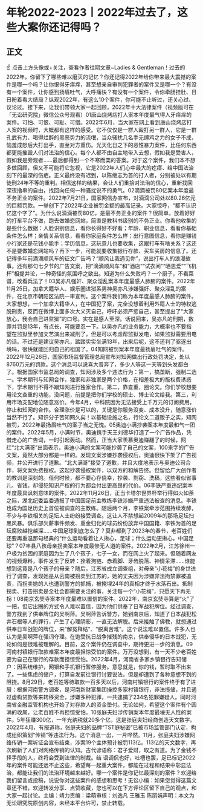 # 年轮2022-2023丨2022年过去了，这些大案你还记得吗？
## 正文
☝ 点击上方头像或+关注，查看作者往期文章~Ladies & Gentleman！过去的2022年，你留下了哪些难以磨灭的记忆？你还记得2022年给你带来最大震撼的案件是哪一个吗？让你恨得牙痒痒，甚至想亲自审判犯罪者的案件又是哪一个？有没有一个案件，让你感到扬眉吐气，大呼痛快？有没有一个案件，令你牵肠挂肚、日日盼着看大结局？纵观2022年，有这么10个案件，你可能不止听过，还关心过、议论过。接下来，让我们带领大家一起回顾，2022年十大法律案件（视频版可在「无讼研究院」微信公众号观看）01唐山烧烤店打人案本年度最气得人牙痒痒的案件。可怕、可恨、可耻、可憎。2022年6月，当大家在网上看到唐山烧烤店打人案的视频时，大概都有这样的感受。它不仅仅是一群人殴打另一群人，它是一群孔武有力、喝得烂醉的黑恶势力的流氓，当众骚扰几名手无缚鸡之力的女子不成，恼羞成怒后大打出手，直至对方重伤。光天化日之下的恶性暴力案件，比任何东西都更能摧毁人们对法治的信心。每个人都不由自主地带入去想，假如我是受害人，假如我是旁观者……最后都得到一个不寒而栗的答案。对于这个案件，我们本不想多做回顾，但又不可能将它忽视，它是2022年人们心中最大的疙瘩、给中国法治刻下的最深的伤疤。正义最终没有迟到，以陈继志为首的打人者，分别被处以有期徒刑24年不等的重判。相信这样的结果，会让人们重拾对法治的信心，重新找回深夜撸串的自由，找回向任何一种骚扰说不的勇气。02滴滴被罚80亿案本年度最不务正业的案件。2022年7月21日，国家网信办宣布，对滴滴公司处以80.26亿元的巨额罚款。一举创下了2022年企业被罚金额的最高记录。大家惊呼，“都不认识亿这个字了”。为什么说滴滴被罚80亿，是最不务正业的案件？很简单，放着好好的打车平台不做，跑去做婚恋网站，简直是教科书级别的不务正业。你看他收集的是些什么数据：人脸识别信息，看你长得好不好看；年龄、职业信息，看看你基础条件怎么样；亲情关系信息，看看你家庭条件怎么样；出行意图信息，看你是赚钱小行家还是花钱小能手；学历信息，这玩意儿也要收集，这跟打车有啥关系？这还不是要做婚恋网站吗？再下一步，可能就要收集银行存款、买车买房的信息了。还记得多年前滴滴顺风车的征文广告吗？“顺风让我遇见你”，说出打车人的浪漫故事。还有那句七夕节的广告文案，把“滴滴顺风车”和“酒店”“试衣间”“晒恩爱”“飞机杯”相提并论，一种奇怪的氛围呼之欲出。知道为什么失败吗？一个厨子，不看菜谱，改看兵法了！03吴亦凡强奸、聚众淫乱案本年度最感人肺腑的案件。2022年11月25日，加拿大籍华人、娱乐圈进狱系男神吴亦凡涉嫌强奸、聚众淫乱的案件，在北京市朝阳区法院一审宣判。这个案件我们称为本年度最感人肺腑的案件。大家想想，一个加拿大籍华人，在中国犯了案，完全没想着利用外籍人士的特权逃脱刑责，反而在微博上面多次大义灭自己，呼吁必须严惩自己，甚至提出了“大家放心，我会自己进监狱”的口号。实在是感人至深。话说回来，吴亦凡的刑期，数罪并罚是13年，有点长，可能要忍一下。以吴亦凡的业务能力，大概率也不要指望在监狱里参加文艺演出来减刑了，但是可以考虑帮监狱发电，如果监狱需要用电的话。不过还是建议吴亦凡，踏踏实实坐满13年，出来后呢，这不还判了驱逐出境吗，很快就能回归自己的祖国了。04知网被罚案本年度最扬眉吐气的案件。2022年12月26日，国家市场监督管理总局宣布对知网做出行政处罚决定，处以8760万元的罚款。这个消息可以说喜大普奔了，多少人等这一天等到头发都白了。根据国家市监总局的调查，知网涉及多个违法行为：第一，搞垄断，强制二选一。学术期刊与知网合作，独家和非独家是两个价格，在相差极大的版权费诱惑下，学术期刊不得不跟知网进行独家合作。第二，靠查重，圈论文。你们学校想要用论文查重的功能，没问题，前提是把你们学校的硕士、博士论文给我。第三，利用市场支配地位随意涨价。今年4月，中科院因为无法接受上千万元的订阅费用，停止和知网的合作。合理涨价是可以的，关键是你服务没变、成本没升，随意涨价当然不行了。知识分子苦知网久矣！以基础设施之名，行论文二道贩子之实，知网被罚，2022年最扬眉吐气的案子当之无愧。05奥迪小满抄袭案本年度最和气一团的案件。2022年5月，小满时节，奥迪携手天王刘德华打造了一个广告作品，凭借走心的广告词，一时引起轰动。然而，正当大家羡慕奥迪赚翻了的时候，网红“北大满哥”出面表示，奥迪小满的文案可能抄袭了自己的文案，100来字的广告文案，竟然大部分都是一样的。发现文案涉嫌抄袭侵权后，奥迪很快下架了广告视频，并公开进行了道歉。“北大满哥”接受了道歉，并且大度地表示与奥迪公司合作，将文案免费授权。这起抄袭侵权案件，以双方的和解告终。但留给广大创作者的教训是深刻的。任何时候，都不要心存侥幸，抄袭、剽窃、洗稿，这些看似省事儿、省钱，却侵犯知识产权的行为都会付出更高昂的代价。06李铁严重违纪案本年度最具讽刺意味的案件。2022年11月26日，正当卡塔尔世界杯举行得如火如荼之际，湖北纪委监委通报了中国国足前主教练李铁涉嫌严重违法被查的消息。李铁也成为国足历史上首位被调查的主教练。随后两个月，李铁案牵涉范围持续发酵，不少与李铁相关的足坛人士纷纷接受调查。这让人不禁想起2009年的那场足坛扫黑风暴。俱乐部欠薪事件频发、重金归化的球员纷纷放弃中国国籍、李铁为首的足坛腐败越挖越深……中国足球到底怎么了？莫非都到了2023年的春节，老百姓们还要再重温那句经典的“什么运动看着让人揪心，足球；什么运动更揪心，中国足球”？07丰县八孩母亲拐卖案本年度最惨无人道的案件。2022年2月，江苏徐州一户极为贫困的家庭因为生了八个孩子，七子一女，而在网上火了起来。但随着网友的视频爆料，事件发生了反转：拴着狗链、赤着脚、牙齿脱落、神情呆滞……谁能想到这竟是八个孩子的母亲？随后，江苏省成立调查组，对母亲“小花梅”的身世进行了调查，发现她是从云南被拐卖到江苏的，她的丈夫因为涉嫌非法拘禁罪被追责，而拐卖她的人也遭到警方的抓捕，被掩埋24年的真相才终于水落石出。抵制拐卖、打击拐卖是全社会都需要关注的事，关注每一个“小花梅”，只愿天下再无拐！08南京玄奘寺案本年度最难以置信的案件。2022年，南京玄奘寺算是“火”了一把，但它出圈的方式令人难以置信，因为他们供奉了日军战犯牌位。经过调查，警方找到了供奉牌位的吴啊萍。吴啊萍告诉警方，她到南京后，知道了日本战犯松井石根等人的罪行，产生了心理阴影，一直无法解脱。后来接触了佛教，就想通过供奉日军战犯的牌位，来“解冤释结”、“脱离苦难”。这个说法难以置信。许多人也认为是吴啊萍在强词夺理。在饱受抗日战争摧残的南京，供奉侵华的日本战犯，无论如何是很难被理解的。目前，这个案件仍在调查中，期待更进一步的消息。09河南村镇银行取款难案本年度最担惊受怕的案件。万万没想到，有一天不少老百姓要为自己在银行的存款而担惊受怕。2022年4月，河南省多家乡镇银行告知储户：因系统维护，网银和手机银行暂停服务。意思就是，你的钱，暂时取不出来了。一些焦虑的储户，打算自发前往银行讨要说法，但是却遭到了各种意想不到的阻挠。8月29日，老百姓等待取款一百多天以后，河南村镇银行的案件终于有了进展：根据河南警方调查，是河南新财富集团操控多家村镇银行，非法揽储，并且通过虚构贷款等来转移资金，涉嫌多种犯罪，一共逮捕了234名犯罪嫌疑人。同时河南省金融监管机构也开始了对存款人的资金垫付。无论如何，希望这个案件有个圆满的收尾，让老百姓不再担惊受怕。10张庭夫妇涉传销案本年度最壕无人性的案件。5年狂赚300亿，一年光纳税就20多个亿，这是张庭夫妇经商创造天文数字。2022年4月，有报道称，张庭夫妇的品牌“TST庭秘密”已被市场监管部门认定，构成组织策划“传销”等违法行为。这个消息一出，一片哗然。11月，张庭夫妇涉嫌网络传销一案听证会宣布结束，涉案19个主体预计被罚113亿。113亿的天文数字，再次刷新了人们对网络传销的认知。古代谚语称：君子爱财，取之有道。为了金钱不择手段的人，终将会受到法律的制裁。结 语调侃也好，吐槽也罢，足已标记2022年的案件可能还远不止这些，希望每一起重大案件，都能在过程和结果中彰显法治，都能让我们的法治环境越来越好。哪一个案件是你记忆最深刻的案件？欢迎给我们留言或投稿，说说你对这些案件的感想和思考！无讼小编：如果您觉得这篇文章还不错，欢迎转发分享、点赞收藏，您也可以在下方评论区留下自己的观点，和大家一起讨论。主编：靖力责编：梁萌审核：刘逸凡 王雅玉 陈丽娟声明：本文为无讼研究院原创内容，未经本平台许可，禁止转载。